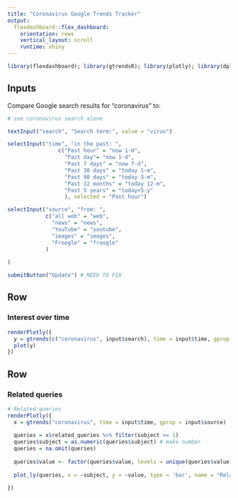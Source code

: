 ```yaml
---
title: "Coronavirus Google Trends Tracker"
output: 
  flexdashboard::flex_dashboard:
    orientation: rows
    vertical_layout: scroll
    runtime: shiny
---
```


```r
library(flexdashboard); library(gtrendsR); library(plotly); library(dplyr)
```

Inputs {.sidebar}
-------------------------------------

Compare Google search results for "coronavirus" to:
```r
# see coronavirus search alone

textInput("search", "Search term:", value = "virus")

selectInput("time", "in the past: ",
                c("Past hour" = "now 1-H",
                  "Past day"= "now 1-d",
                  "Past 7 days" = "now 7-d",
                  "Past 30 days" = "today 1-m",
                  "Past 90 days" = "today 3-m",
                  "Past 12 months" = "today 12-m",
                  "Past 5 years" = "today+5-y"
                  ), selected = "Past hour")

selectInput("source", "from: ",
            c("all web" = "web",
              "news" = "news",
              "YouTube" = "youtube",
              "images" = "images",
              "Froogle" = "froogle"
            )
  
)

submitButton("Update") # NEED TO FIX

```
 

Row
-----------------------------------------------------------------------

### Interest over time

```r

renderPlotly({
  y = gtrends(c("coronavirus", input$search), time = input$time, gprop = input$source)
  plot(y)
})

```

Row
-----------------------------------------------------------------------

### Related queries

```r
# Related queries
renderPlotly({
  x = gtrends("coronavirus", time = input$time, gprop = input$source)
  
  queries = x$related_queries %>% filter(subject >= 1)
  queries$subject = as.numeric(queries$subject) # make number
  queries = na.omit(queries)
  
  queries$value <- factor(queries$value, levels = unique(queries$value)[order(queries$subject, decreasing = FALSE)]) # order
  
  plot_ly(queries, x = ~subject, y = ~value, type = 'bar', name = "Related queries", marker = list(color = '#9119b8')) 
    
})

```

